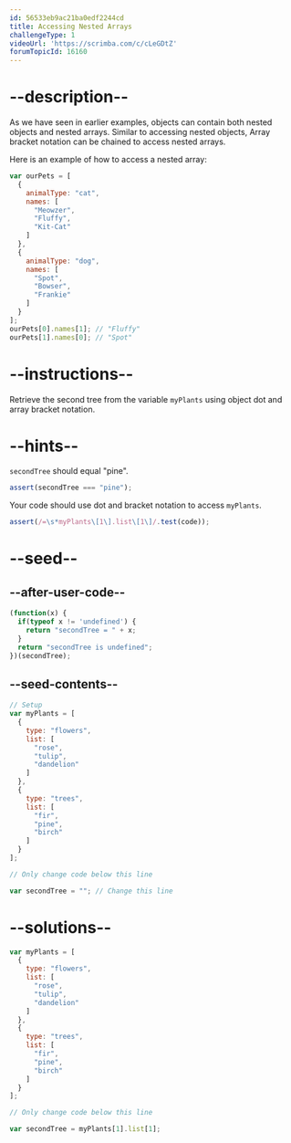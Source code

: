 ```yaml
---
id: 56533eb9ac21ba0edf2244cd
title: Accessing Nested Arrays
challengeType: 1
videoUrl: 'https://scrimba.com/c/cLeGDtZ'
forumTopicId: 16160
---
```


# --description--

As we have seen in earlier examples, objects can contain both nested objects and nested arrays. Similar to accessing nested objects, Array bracket notation can be chained to access nested arrays.

Here is an example of how to access a nested array:

```js
var ourPets = [
  {
    animalType: "cat",
    names: [
      "Meowzer",
      "Fluffy",
      "Kit-Cat"
    ]
  },
  {
    animalType: "dog",
    names: [
      "Spot",
      "Bowser",
      "Frankie"
    ]
  }
];
ourPets[0].names[1]; // "Fluffy"
ourPets[1].names[0]; // "Spot"
```

# --instructions--

Retrieve the second tree from the variable `myPlants` using object dot and array bracket notation.

# --hints--

`secondTree` should equal "pine".

```js
assert(secondTree === "pine");
```

Your code should use dot and bracket notation to access `myPlants`.

```js
assert(/=\s*myPlants\[1\].list\[1\]/.test(code));
```

# --seed--

## --after-user-code--

```js
(function(x) {
  if(typeof x != 'undefined') {
    return "secondTree = " + x;
  }
  return "secondTree is undefined";
})(secondTree);
```

## --seed-contents--

```js
// Setup
var myPlants = [
  {
    type: "flowers",
    list: [
      "rose",
      "tulip",
      "dandelion"
    ]
  },
  {
    type: "trees",
    list: [
      "fir",
      "pine",
      "birch"
    ]
  }
];

// Only change code below this line

var secondTree = ""; // Change this line
```

# --solutions--

```js
var myPlants = [
  {
    type: "flowers",
    list: [
      "rose",
      "tulip",
      "dandelion"
    ]
  },
  {
    type: "trees",
    list: [
      "fir",
      "pine",
      "birch"
    ]
  }
];

// Only change code below this line

var secondTree = myPlants[1].list[1];
```
